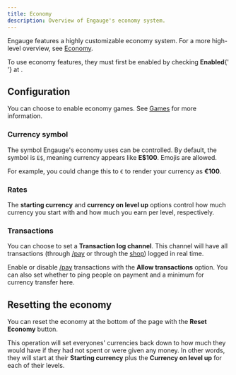 ```yaml
---
title: Economy
description: Overview of Engauge's economy system.
---
```



Engauge features a highly customizable economy system. For a more high-level
overview, see [Economy](/overview/economy).

<p>
  To use economy features, they must first be enabled by checking <b>Enabled</b>{' '}
  at <Breadcrumbs path={['@dash', 'Your Server', 'Edit', 'Economy']} />.
</p>

## Configuration

You can choose to enable economy games. See [Games](/setup/economy/games) for
more information.

### Currency symbol

The symbol Engauge's economy uses can be controlled. By default, the symbol is
`E$`, meaning currency appears like **E$100**. Emojis are allowed.

For example, you could change this to `€` to render your currency as **€100**.

### Rates

The **starting currency** and **currency on level up** options control how much
currency you start with and how much you earn per level, respectively.

### Transactions

You can choose to set a **Transaction log channel**. This channel will have all
transactions (through [/pay](/commands/pay) or through the
[shop](/setup/economy/shop)) logged in real time.

Enable or disable [/pay](/commands/pay) transactions with the **Allow
transactions** option. You can also set whether to ping people on payment and a
minimum for currency transfer here.

## Resetting the economy

You can reset the economy at the bottom of the page with the **Reset Economy**
button.

This operation will set everyones' currencies back down to how much they would
have if they had not spent or were given any money. In other words, they will
start at their **Starting currency** plus the **Currency on level up** for each
of their levels.
